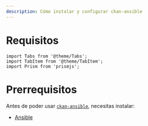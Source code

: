 ```yaml
---
description: Cómo instalar y configurar ckan-ansible
---
```


# Requisitos

```mdx-code-block
import Tabs from '@theme/Tabs';
import TabItem from '@theme/TabItem';
import Prism from 'prismjs';
```
# Prerrequisitos
Antes de poder usar  [`ckan-ansible`](https://github.com/mjanez/ckan-ansible), necesitas instalar:
-   [Ansible](https://docs.ansible.com/ansible/latest/installation_guide/intro_installation.html)